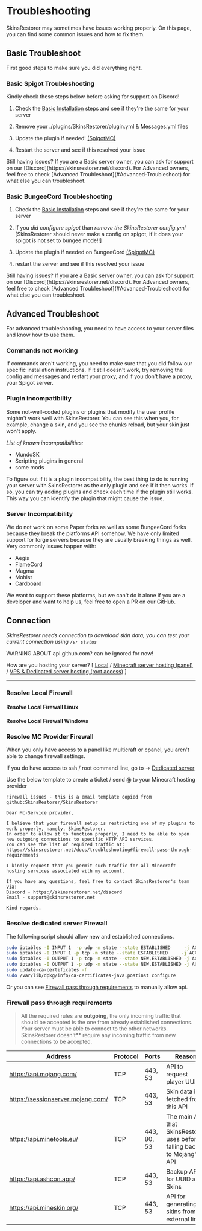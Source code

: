 
# Troubleshooting

SkinsRestorer may sometimes have issues working properly. On this page, you can find some common issues and how to fix them.

## Basic Troubleshoot

First good steps to make sure you did everything right.

### Basic Spigot Troubleshooting

<Callout type="info" emoji="ℹ️">
    Kindly check these steps below before asking for support on Discord!
</Callout>

1. Check
the [Basic Installation](https://github.com/SkinsRestorer/SkinsRestorer/wiki/Installing-SkinsRestorer#basic-installation)
steps and see if they're the same for your server

2. Remove your ./plugins/SkinsRestorer/plugin.yml & Messages.yml files

3. Update the plugin if needed! [(SpigotMC)](https://spigotmc.org/resources/2124/)

4. Restart the server and see if this resolved your issue

<Callout type="info" emoji="ℹ️">
    Still having issues?
    If you are a Basic server owner, you can ask for support on our [Discord](https://skinsrestorer.net/discord).
    For Advanced owners, feel free to check [Advanced Troubleshoot](#Advanced-Troubleshoot) for what else you can
    troubleshoot.
</Callout>

### Basic BungeeCord Troubleshooting

1. Check
the [Basic Installation](/docs/installation/bungeecord)
steps and see if they're the same for your server

2. If you *did configure spigot* than *remove the SkinsRestorer config.yml*
[SkinsRestorer should never make a config on spigot, if it does your spigot is not set to bungee mode!!]

3. Update the plugin if needed on BungeeCord [(SpigotMC)](https://spigotmc.org/resources/skinsrestorer.2124/)

4. restart the server and see if this resolved your issue

<Callout type="info" emoji="ℹ️">
    Still having issues?
    If you are a Basic server owner, you can ask for support on our [Discord](https://skinsrestorer.net/discord).
    For Advanced owners, feel free to check [Advanced Troubleshoot](#Advanced-Troubleshoot) for what else you can
    troubleshoot.
</Callout>

## Advanced Troubleshoot

For advanced troubleshooting, you need to have access to your server files and know how to use them.

### Commands not working

If commands aren't working, you need to make sure that you did follow our specific installation instructions. If it
still doesn't work, try removing the config and messages and restart your proxy, and if you don't have a proxy, your Spigot server.

### Plugin incompatibility

Some not-well-coded plugins or plugins that modify the user profile mightn't work well with SkinsRestorer.
You can see this when you, for example, change a skin, and you see the chunks reload, but your skin just won't apply.

*List of known incompatibilities:*

- MundoSK
- Scripting plugins in general
- some mods

To figure out if it is a plugin incompatibility,
the best thing to do is running your server with SkinsRestorer as the only plugin
and see if it then works.
If so, you can try adding plugins and check each time if the plugin still works.
This way you can identify the plugin that might cause the issue.

### Server Incompatibility

We do not work on some Paper forks as well as some BungeeCord forks because they break the platforms API somehow.
We have only limited support for forge servers because they are usually breaking things as well.
Very commonly issues happen with:

- Aegis
- FlameCord
- Magma
- Mohist
- Cardboard

We want to support these platforms, but we can't do it alone if you are a developer and want to help us,
feel free to open a PR on our GitHub.

## Connection

*SkinsRestorer needs connection to download skin data, you can test your current connection using `/sr status`*

<Callout type="warning" emoji="⚠️">
    WARNING ABOUT api.github.com? can be ignored for now!
</Callout>

How are you hosting your server?
[ [Local](#resolve-local-firewall) / [Minecraft server hosting (panel)](#resolve-mc-provider-firewall) / [VPS & Dedicated server hosting (root access)](#resolve-dedi-server-firewall) ]
***

### Resolve Local Firewall

#### Resolve Local Firewall Linux

#### Resolve Local Firewall Windows

### Resolve MC Provider Firewall

When you only have access to a panel like multicraft or cpanel, you aren't able to change firewall settings.

If you do have access to ssh / root command line, go to -> [Dedicated server](#resolve-dedicated-server-firewall)

Use the below template to create a ticket / send @ to your Minecraft hosting provider

```text
Firewall issues - this is a email template copied from github:SkinsRestorer/SkinsRestorer

Dear Mc-Service provider,

I believe that your firewall setup is restricting one of my plugins to work properly, namely, SkinsRestorer.
In order to allow it to function properly, I need to be able to open new outgoing connections to specific HTTP API services.
You can see the list of required traffic at: https://skinsrestorer.net/docs/troubleshooting#firewall-pass-through-requirements

I kindly request that you permit such traffic for all Minecraft hosting services associated with my account.

If you have any questions, feel free to contact SkinsRestorer's team via:
Discord - https://skinsrestorer.net/discord
Email - support@skinsrestorer.net

Kind regards.
```

### Resolve dedicated server Firewall

The following script should allow new and established connections.

```bash
sudo iptables -I INPUT 1  -p udp -m state --state ESTABLISHED     -j ACCEPT
sudo iptables -I INPUT 1 -p tcp -m state --state ESTABLISHED     -j ACCEPT
sudo iptables -I OUTPUT 1 -p tcp -m state --state NEW,ESTABLISHED -j ACCEPT
sudo iptables -I OUTPUT 1 -p udp -m state --state NEW,ESTABLISHED -j ACCEPT
sudo update-ca-certificates -f
sudo /var/lib/dpkg/info/ca-certificates-java.postinst configure
```

Or you can see [Firewall pass through requirements](#firewall-pass-through-requirements) to manually allow api.

### Firewall pass through requirements

> All the required rules are **outgoing**, the only incoming traffic that should be accepted is the one from already
> established connections. Your server must be able to connect to the other networks. SkinsRestorer doesn't** require
> any incoming traffic from new connections to be accepted.

| Address                           | Protocol | Ports       | Reason                                                                   |
|-----------------------------------|----------|-------------|--------------------------------------------------------------------------|
| https://api.mojang.com/           | TCP      | 443, 53     | API to request player UUID                                               |
| https://sessionserver.mojang.com/ | TCP      | 443, 53     | Skin data is fetched from this API                                       |
| https://api.minetools.eu/         | TCP      | 443, 80, 53 | The main API that SkinsRestorer uses before falling back to Mojang's API |
| https://api.ashcon.app/           | TCP      | 443, 53     | Backup API for UUID and Skins                                            |
| https://api.mineskin.org/         | TCP      | 443, 53     | API for generating skins from external links                             |
